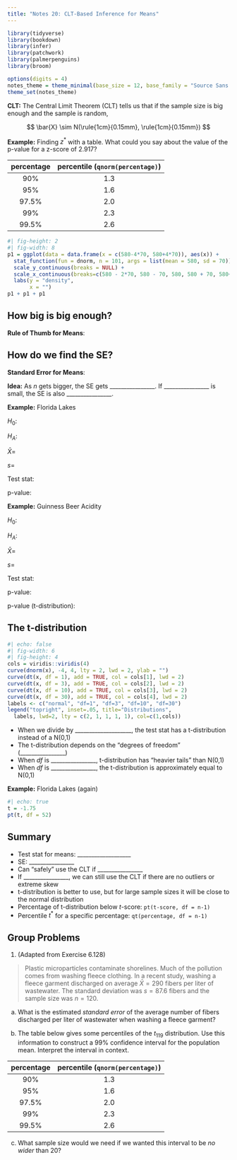 ```yaml
---
title: "Notes 20: CLT-Based Inference for Means"
---
```


```r
library(tidyverse)
library(bookdown)
library(infer)
library(patchwork)
library(palmerpenguins)
library(broom)

options(digits = 4)
notes_theme = theme_minimal(base_size = 12, base_family = "Source Sans 3")
theme_set(notes_theme)
```

**CLT:** The Central Limit Theorem (CLT) tells us that if the sample size is big enough and the sample is random, 

$$ \bar{X} \sim N(\rule{1cm}{0.15mm}, \rule{1cm}{0.15mm}) $$

**Example:** Finding $z^*$ with a table. What could you say about the value of the p-value for a z-score of 2.917?

|  percentage  |  percentile (`qnorm(percentage)`)  |
|:---------------------:|:------------:|
|         90%          |     1.3      |
|         95%          |     1.6      |
|         97.5%          |     2.0      |
|         99%          |     2.3      |
|         99.5%          |     2.6      |


```r
#| fig-height: 2
#| fig-width: 8
p1 = ggplot(data = data.frame(x = c(580-4*70, 580+4*70)), aes(x)) +
  stat_function(fun = dnorm, n = 101, args = list(mean = 580, sd = 70)) +
  scale_y_continuous(breaks = NULL) + 
  scale_x_continuous(breaks=c(580 - 2*70, 580 - 70, 580, 580 + 70, 580+2*70), labels = NULL) +
  labs(y = "density", 
       x = "") 
p1 + p1 + p1
```

\vspace{.5in}

## How big is big enough? 

::: callout-note
**Rule of Thumb for Means**: 

\vspace{1in}

:::

## How do we find the SE?

::: callout-note
**Standard Error for Means**: 

\vspace{.5in}

**Idea:** As $n$ gets bigger, the SE gets ________________. If ________________ is small, the SE is also  ________________.
:::

**Example:** Florida Lakes

$H_0:$

$H_A:$

$\bar{X}=$

$s=$

Test stat: 

\vspace{.5in}

p-value: 

\vspace{.5in}

**Example:** Guinness Beer Acidity

$H_0:$


$H_A:$

$\bar{X}=$

$s =$

Test stat: 

\vspace{.5in}

p-value: 

\vspace{.5in}

p-value (t-distribution): 

\vspace{.5in}

\pagebreak

## The t-distribution
\vspace{-.25in}

```r
#| echo: false 
#| fig-width: 6
#| fig-height: 4
cols = viridis::viridis(4)
curve(dnorm(x), -4, 4, lty = 2, lwd = 2, ylab = "")
curve(dt(x, df = 1), add = TRUE, col = cols[1], lwd = 2)
curve(dt(x, df = 3), add = TRUE, col = cols[2], lwd = 2)
curve(dt(x, df = 10), add = TRUE, col = cols[3], lwd = 2)
curve(dt(x, df = 30), add = TRUE, col = cols[4], lwd = 2)
labels <- c("normal", "df=1", "df=3", "df=10", "df=30")
legend("topright", inset=.05, title="Distributions",
  labels, lwd=2, lty = c(2, 1, 1, 1, 1), col=c(1,cols))
```

- When we divide by ____________________, the test stat has a t-distribution instead of a N(0,1)
- The t-distribution depends on the "degrees of freedom" (________________)
- When $df$ is ________________, t-distribution has "heavier tails" than N(0,1)
- When $df$ is ________________, the t-distribution is approximately equal to N(0,1)

**Example:** Florida Lakes (again)

```r
#| echo: true
t = -1.75
pt(t, df = 52)
```

## Summary

- Test stat for means: ___________________
- SE: ________________
- Can "safely" use the CLT if ________________
- If ________________, we can still use the CLT if there are no outliers or extreme skew 
- t-distribution is better to use, but for large sample sizes it will be close to the normal distribution
- Percentage of t-distribution below $t$-score: `pt(t-score, df = n-1)`
- Percentile $t^*$ for a specific percentage: `qt(percentage, df = n-1)`

## Group Problems

1.  (Adapted from Exercise 6.128)

> Plastic microparticles contaminate shorelines. Much of the pollution comes from washing fleece clothing. In a recent study, washing a fleece garment discharged on average $\bar{X} = 290$ fibers per liter of wastewater. The standard deviation was $s = 87.6$ fibers and the sample size was $n=120$. 

(a) What is the estimated *standard error* of the average number of fibers discharged per liter of wastewater when washing a fleece garment? 

\vspace{.5in}

(b) The table below gives some percentiles of the $t_{119}$ distribution. Use this information to construct a 99% confidence interval for the population mean. Interpret the interval in context.

|  percentage  |  percentile (`qnorm(percentage)`)  |
|:---------------------:|:------------:|
|         90%          |     1.3      |
|         95%          |     1.6      |
|         97.5%          |     2.0      |
|         99%          |     2.3      |
|         99.5%          |     2.6      |


\vspace{2in}

(c) What sample size would we need if we wanted this interval to be *no wider* than 20? 

